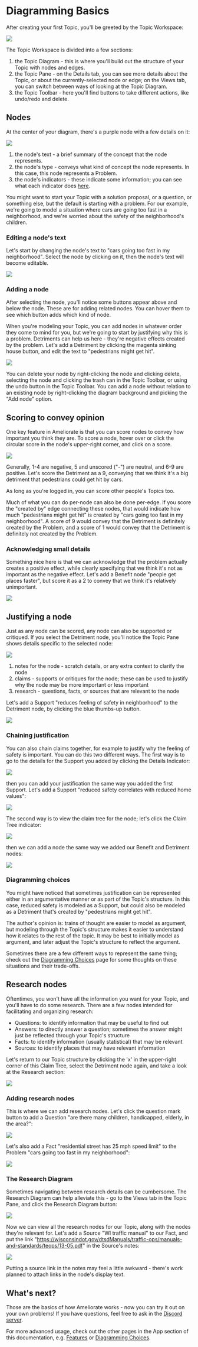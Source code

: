 
# Diagramming Basics

After creating your first Topic, you'll be greeted by the Topic Workspace:

<Image
  src="https://github.com/amelioro/ameliorate/assets/13872370/e0a8b631-d759-4959-9400-e12f52b17531"
  width={832}
  height={500}
/>

The Topic Workspace is divided into a few sections:

1. the Topic Diagram - this is where you'll build out the structure of your Topic with nodes and edges.
2. the Topic Pane - on the Details tab, you can see more details about the Topic, or about the currently-selected node or edge; on the Views tab, you can switch between ways of looking at the Topic Diagram.
3. the Topic Toolbar - here you'll find buttons to take different actions, like undo/redo and delete.

## Nodes

At the center of your diagram, there's a purple node with a few details on it:

<Image
  src="https://github.com/amelioro/ameliorate/assets/13872370/5b031702-52ca-499e-aac1-880490d9fb6f"
  width={432}
  height={254}
/>

1. the node's text - a brief summary of the concept that the node represents.
2. the node's type - conveys what kind of concept the node represents. In this case, this node represents a Problem.
3. the node's indicators - these indicate some information; you can see what each indicator does [here](/features/indicators).

You might want to start your Topic with a solution proposal, or a question, or something else, but the default is starting with a problem. For our example, we're going to model a situation where cars are going too fast in a neighborhood, and we're worried about the safety of the neighborhood's children.

### Editing a node's text

Let's start by changing the node's text to "cars going too fast in my neighborhood". Select the node by clicking on it, then the node's text will become editable.

<Image
  src="https://github.com/amelioro/ameliorate/assets/13872370/c4f74efa-41cc-4f32-afdc-6d21841ed0f3"
  width={370}
  height={215}
/>

### Adding a node

After selecting the node, you'll notice some buttons appear above and below the node. These are for adding related nodes. You can hover them to see which button adds which kind of node.

When you're modeling your Topic, you can add nodes in whatever order they come to mind for you, but we're going to start by justifying why this is a problem. Detriments can help us here - they're negative effects created by the problem. Let's add a Detriment by clicking the magenta sinking house button, and edit the text to "pedestrians might get hit".

<Image
  src="https://github.com/amelioro/ameliorate/assets/13872370/12099a44-4162-45c7-9848-4811e77eb802"
  width={293}
  height={328}
/>

<Callout type="info">
  You can delete your node by right-clicking the node and clicking delete, selecting the node and
  clicking the trash can in the Topic Toolbar, or using the undo button in the Topic Toolbar.
</Callout>

<Callout type="info">
  You can add a node without relation to an existing node by right-clicking the diagram background
  and picking the "Add node" option.
</Callout>

## Scoring to convey opinion

One key feature in Ameliorate is that you can score nodes to convey how important you think they are. To score a node, hover over or click the circular score in the node's upper-right corner, and click on a score.

<Image
  src="https://github.com/amelioro/ameliorate/assets/13872370/dc5063e6-a0ec-4d6a-b7fd-a988a166e63e"
  width={316}
  height={325}
/>

Generally, 1-4 are negative, 5 and unscored ("-") are neutral, and 6-9 are positive. Let's score the Detriment as a 9, conveying that we think it's a big detriment that pedestrians could get hit by cars.

<Callout type="info">As long as you're logged in, you can score other people's Topics too.</Callout>

<Callout type="info">
  Much of what you can do per-node can also be done per-edge. If you score the "created by" edge
  connecting these nodes, that would indicate how much "pedestrians might get hit" is created by
  "cars going too fast in my neighborhood". A score of 9 would convey that the Detriment is
  definitely created by the Problem, and a score of 1 would convey that the Detriment is definitely
  not created by the Problem.
</Callout>

### Acknowledging small details

Something nice here is that we can acknowledge that the problem actually creates a positive effect, while clearly specifying that we think it's not as important as the negative effect. Let's add a Benefit node "people get places faster", but score it as a 2 to convey that we think it's relatively unimportant.

<Image
  src="https://github.com/amelioro/ameliorate/assets/13872370/7f7964a1-bfd0-43c2-9aa8-ed02cd92f2cf"
  width={419}
  height={299}
/>

## Justifying a node

Just as any node can be scored, any node can also be supported or critiqued. If you select the Detriment node, you'll notice the Topic Pane shows details specific to the selected node:

<Image
  src="https://github.com/amelioro/ameliorate/assets/13872370/f03ccd09-9407-409b-b9f9-cf81c1b5ec5d"
  width={826}
  height={525}
/>

1. notes for the node - scratch details, or any extra context to clarify the node
2. claims - supports or critiques for the node; these can be used to justify why the node may be more important or less important
3. research - questions, facts, or sources that are relevant to the node

Let's add a Support "reduces feeling of safety in neighborhood" to the Detriment node, by clicking the blue thumbs-up button.

<Image
  src="https://github.com/amelioro/ameliorate/assets/13872370/0a0d4f40-39fa-414e-ab3e-b511727e6372"
  width={811}
  height={506}
/>

### Chaining justification

You can also chain claims together, for example to justify why the feeling of safety is important. You can do this two different ways. The first way is to go to the details for the Support you added by clicking the Details Indicator:

<Image
  src="https://github.com/amelioro/ameliorate/assets/13872370/84659b35-c4b4-4956-9869-a3090ed8e8c7"
  width={377}
  height={174}
/>

then you can add your justification the same way you added the first Support. Let's add a Support "reduced safety correlates with reduced home values":

<Image
  src="https://github.com/amelioro/ameliorate/assets/13872370/0cec2503-7f79-4b8c-a11d-3f00bcd18559"
  width={453}
  height={515}
/>

The second way is to view the claim tree for the node; let's click the Claim Tree indicator:

<Image
  src="https://github.com/amelioro/ameliorate/assets/13872370/0f253a0d-5899-4f9e-aa0d-b775342598c1"
  width={373}
  height={173}
/>

then we can add a node the same way we added our Benefit and Detriment nodes:

<Image
  src="https://github.com/amelioro/ameliorate/assets/13872370/e96678d4-cfc7-4a7f-a4a0-fc36b2bdec48"
  width={832}
  height={165}
/>

### Diagramming choices

You might have noticed that sometimes justification can be represented either in an argumentative manner or as part of the Topic's structure. In this case, reduced safety is modeled as a Support, but could also be modeled as a Detriment that's created by "pedestrians might get hit".

The author's opinion is: trains of thought are easier to model as argument, but modeling through the Topic's structure makes it easier to understand how it relates to the rest of the topic. It may be best to initially model as argument, and later adjust the Topic's structure to reflect the argument.

Sometimes there are a few different ways to represent the same thing; check out the [Diagramming Choices](/diagramming-choices) page for some thoughts on these situations and their trade-offs.

## Research nodes

Oftentimes, you won't have all the information you want for your Topic, and you'll have to do some research. There are a few nodes intended for facilitating and organizing research:

- Questions: to identify information that may be useful to find out
- Answers: to directly answer a question; sometimes the answer might just be reflected through your Topic's structure
- Facts: to identify information (usually statistical) that may be relevant
- Sources: to identify places that may have relevant information

Let's return to our Topic structure by clicking the 'x' in the upper-right corner of this Claim Tree, select the Detriment node again, and take a look at the Research section:

<Image
  src="https://github.com/amelioro/ameliorate/assets/13872370/7d7ef02e-bf8c-420d-8b84-19cd9609fcdc"
  width={786}
  height={516}
/>

### Adding research nodes

This is where we can add research nodes. Let's click the question mark button to add a Question "are there many children, handicapped, elderly, in the area?":

<Image
  src="https://github.com/amelioro/ameliorate/assets/13872370/bf3d9342-9279-4045-9504-1ec0d1e2068f"
  width={361}
  height={186}
/>

Let's also add a Fact "residential street has 25 mph speed limit" to the Problem "cars going too fast in my neighborhood":

<Image
  src="https://github.com/amelioro/ameliorate/assets/13872370/0e91786f-6369-469a-8c8e-9f7c57d83dba"
  width={363}
  height={451}
/>

### The Research Diagram

Sometimes navigating between research details can be cumbersome. The Research Diagram can help alleviate this - go to the Views tab in the Topic Pane, and click the Research Diagram button:

<Image
  src="https://github.com/amelioro/ameliorate/assets/13872370/090fad3e-6aed-4268-aefe-9e0b17bfcad2"
  width={820}
  height={575}
/>

Now we can view all the research nodes for our Topic, along with the nodes they're relevant for. Let's add a Source "WI traffic manual" to our Fact, and put the link "https://wisconsindot.gov/dtsdManuals/traffic-ops/manuals-and-standards/teops/13-05.pdf" in the Source's notes:

<Image
  src="https://github.com/amelioro/ameliorate/assets/13872370/26da4210-0533-4ec8-b39a-ed97ff6fdf4c"
  width={818}
  height={563}
/>

<Callout type="info">
  Putting a source link in the notes may feel a little awkward - there's work planned to attach
  links in the node's display text.
</Callout>

## What's next?

Those are the basics of how Ameliorate works - now you can try it out on your own problems! If you have questions, feel free to ask in the [Discord server](https://discord.gg/3KhdyJkTWT).

For more advanced usage, check out the other pages in the App section of this documentation, e.g. [Features](/features) or [Diagramming Choices](/diagramming-choices).
